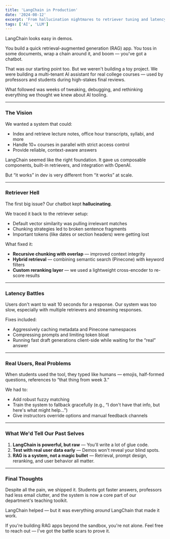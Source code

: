 ```yaml
---
title: 'LangChain in Production'
date: '2024-08-12'
excerpt: 'From hallucination nightmares to retriever tuning and latency battles — here's what actually works when you move LangChain into the real world.'
tags: ['AI', 'LLM']
---
```


LangChain looks easy in demos.

You build a quick retrieval-augmented generation (RAG) app. You toss in some documents, wrap a chain around it, and boom — you've got a chatbot.

That was our starting point too. But we weren't building a toy project. We were building a multi-tenant AI assistant for real college courses — used by professors and students during high-stakes final reviews.

What followed was weeks of tweaking, debugging, and rethinking everything we thought we knew about AI tooling.

---

### The Vision

We wanted a system that could:
- Index and retrieve lecture notes, office hour transcripts, syllabi, and more
- Handle 10+ courses in parallel with strict access control
- Provide reliable, context-aware answers

LangChain seemed like the right foundation. It gave us composable components, built-in retrievers, and integration with OpenAI.

But “it works” in dev is very different from “it works” at scale.

---

### Retriever Hell

The first big issue? Our chatbot kept **hallucinating**.

We traced it back to the retriever setup:
- Default vector similarity was pulling irrelevant matches
- Chunking strategies led to broken sentence fragments
- Important tokens (like dates or section headers) were getting lost

What fixed it:
- **Recursive chunking with overlap** — improved context integrity
- **Hybrid retrieval** — combining semantic search (Pinecone) with keyword filters
- **Custom reranking layer** — we used a lightweight cross-encoder to re-score results

---

### Latency Battles

Users don't want to wait 10 seconds for a response. Our system was too slow, especially with multiple retrievers and streaming responses.

Fixes included:
- Aggressively caching metadata and Pinecone namespaces
- Compressing prompts and limiting token bloat
- Running fast draft generations client-side while waiting for the “real” answer

---

### Real Users, Real Problems

When students used the tool, they typed like humans — emojis, half-formed questions, references to “that thing from week 3.”

We had to:
- Add robust fuzzy matching
- Train the system to fallback gracefully (e.g., “I don't have that info, but here's what might help…”)
- Give instructors override options and manual feedback channels

---

### What We'd Tell Our Past Selves

1. **LangChain is powerful, but raw** — You'll write a lot of glue code.
2. **Test with real user data early** — Demos won't reveal your blind spots.
3. **RAG is a system, not a magic bullet** — Retrieval, prompt design, reranking, and user behavior all matter.

---

### Final Thoughts

Despite all the pain, we shipped it. Students got faster answers, professors had less email clutter, and the system is now a core part of our department's teaching toolkit.

LangChain helped — but it was everything *around* LangChain that made it work.

If you're building RAG apps beyond the sandbox, you're not alone. Feel free to reach out — I've got the battle scars to prove it.

